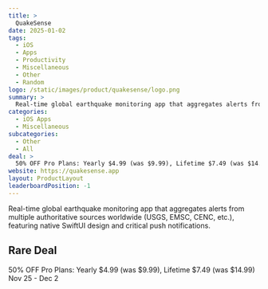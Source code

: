 ```yaml
---
title: >
  QuakeSense
date: 2025-01-02
tags:
  - iOS
  - Apps
  - Productivity
  - Miscellaneous
  - Other
  - Random
logo: /static/images/product/quakesense/logo.png
summary: >
  Real-time global earthquake monitoring app that aggregates alerts from multiple authoritative sources worldwide (USGS, EMSC, CENC, etc.), featuring native SwiftUI design and critical push notifications.
categories:
  - iOS Apps
  - Miscellaneous
subcategories:
  - Other
  - All
deal: >
  50% OFF Pro Plans: Yearly $4.99 (was $9.99), Lifetime $7.49 (was $14.99) Nov 25 - Dec 2
website: https://quakesense.app
layout: ProductLayout
leaderboardPosition: -1
---
```

Real-time global earthquake monitoring app that aggregates alerts from multiple authoritative sources worldwide (USGS, EMSC, CENC, etc.), featuring native SwiftUI design and critical push notifications.

## Rare Deal

50% OFF Pro Plans: Yearly $4.99 (was $9.99), Lifetime $7.49 (was $14.99) Nov 25 - Dec 2
